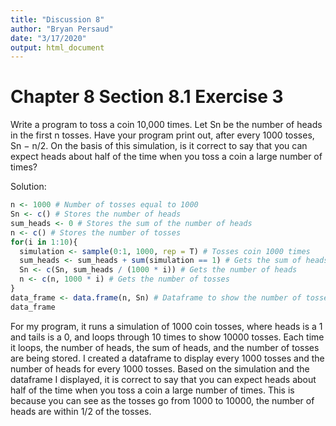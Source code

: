 ---
title: "Discussion 8"
author: "Bryan Persaud"
date: "3/17/2020"
output: html_document
---

# Chapter 8 Section 8.1 Exercise 3

Write a program to toss a coin 10,000 times. Let Sn be the number of heads in the first n tosses. Have your program print out, after every 1000 tosses,
Sn − n/2. On the basis of this simulation, is it correct to say that you can expect heads about half of the time when you toss a coin a large number of times?

Solution:

```{r}
n <- 1000 # Number of tosses equal to 1000
Sn <- c() # Stores the number of heads
sum_heads <- 0 # Stores the sum of the number of heads
n <- c() # Stores the number of tosses
for(i in 1:10){
  simulation <- sample(0:1, 1000, rep = T) # Tosses coin 1000 times
  sum_heads <- sum_heads + sum(simulation == 1) # Gets the sum of heads
  Sn <- c(Sn, sum_heads / (1000 * i)) # Gets the number of heads
  n <- c(n, 1000 * i) # Gets the number of tosses
}
data_frame <- data.frame(n, Sn) # Dataframe to show the number of tosses and number of heads
data_frame
```

For my program, it runs a simulation of 1000 coin tosses, where heads is a 1 and tails is a 0, and loops through 10 times to show 10000 tosses. Each time it loops, the number of heads, the sum of heads, and the number of tosses are being stored. I created a dataframe to display every 1000 tosses and the number of heads for every 1000 tosses. Based on the simulation and the dataframe I displayed, it is correct to say that you can expect heads about half of the time when you toss a coin a large number of times. This is because you can see as the tosses go from 1000 to 10000, the number of heads are within 1/2 of the tosses.